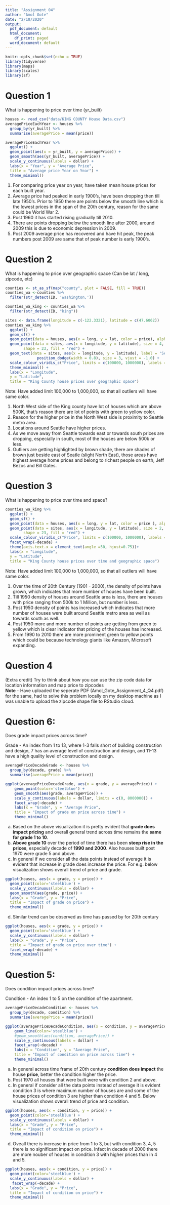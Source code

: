 ```yaml
---
title: "Assignment 04"
author: "Amol Gote"
date: "2/10/2020"
output:
  pdf_document: default
  html_document:
    df_print: paged
  word_document: default
---
```


```r
knitr::opts_chunk$set(echo = TRUE)
library(tidyverse)
library(maps)
library(scales)
library(sf)
```

# Question 1
What is happening to price over time (yr_built)
```r
houses <- read_csv("data/KING COUNTY House Data.csv")
averagePriceEachYear <- houses %>%
  group_by(yr_built) %>%
  summarise(averagePrice = mean(price))

averagePriceEachYear %>%
  ggplot() +
  geom_point(aes(x = yr_built, y = averagePrice)) +
  geom_smooth(aes(yr_built, averagePrice)) +
  scale_y_continuous(labels = dollar) + 
  labs(x = "Year", y = "Average Price",
  title = "Average price Year on Year") +
  theme_minimal()
```


1. For comparing price year on year, have taken mean house prices for each built year.  
2. Average price had peaked in early 1900's, have been dropping then till late 1950's. Prior to 1950 there are points below the smooth line which is the lowest prices in the span of the 20th century, reason for the same could be World War 2.  
3. Post 1960 it has started rising gradually till 2010.  
4. There are points dropping below the smooth line after 2000, around 2009 this is due to economic depression in 2009.   
5. Post 2009 average price has recovered and have hit peak, the peak numbers post 2009 are same that of peak number is early 1900's.  

# Question 2
What is happening to price over geographic space (Can be lat / long, zipcode, etc)
```r
counties <- st_as_sf(map("county", plot = FALSE, fill = TRUE))
counties_wa <-counties %>% 
  filter(str_detect(ID, 'washington,'))

counties_wa_king <- counties_wa %>% 
  filter(str_detect(ID, "king")) 

sites <- data.frame(longitude = c(-122.3321), latitude = c(47.6062))
counties_wa_king %>% 
  ggplot() + 
  geom_sf() +
  geom_point(data = houses, aes(x = long, y = lat, color = price), alpha= .05) +
  geom_point(data = sites, aes(x = longitude, y = latitude), size = 4, 
        shape = 23, fill = "red") +
  geom_text(data = sites, aes(x = longitude, y = latitude), label = 'Seattle', position =  
              position_dodge(width = 0.8), size = 3, vjust = -1.0) +
  scale_colour_viridis_c("Price", limits = c(100000, 1000000), labels = dollar) +
  theme_minimal() + 
  labs(x = "Longitude",
  y = "Latitude",
  title = "King County house prices over geographic space")
```

Note: Have added limit 100,000 to 1,000,000, so that all outliers will have same color.  

1. North West side of the King county have lot of houses which are above 500K, that's reason there are lot of points with green to yellow color.  
2. Reason for the higher price in the North West side is proximity to Seattle metro area.  
3. Locations around Seattle have higher prices.  
4. As we move away from Seattle towards east or towards south prices are dropping, especially in south, most of the houses are below 500k or less.  
5. Outliers are getting highlighted by brown shade, there are shades of brown just beside east of Seatle (slight North East), those areas have highest average home prices and belong to richest people on earth, Jeff Bezos and Bill Gates. 

# Question 3
What is happening to price over time and space?
```r
counties_wa_king %>% 
  ggplot() + 
  geom_sf() +
  geom_point(data = houses, aes(x = long, y = lat, color = price ), alpha= .05) +
  geom_point(data = sites, aes(x = longitude, y = latitude), size = 2, 
        shape = 23, fill = "red") +
  scale_colour_viridis_c("Price", limits = c(100000, 1000000), labels = dollar) +
  facet_wrap(~decade) +
  theme(axis.text.x = element_text(angle =50, hjust=0.75))+ 
  labs(x = "Longitude",
  y = "Latitude",
  title = "King County house prices over time and geographic space")
```
Note: Have added limit 100,000 to 1,000,000, so that all outliers will have same color.  

1. Over the time of 20th Century (1901 - 2000), the density of points have grown, which indicates that more number of houses have been built.  
2. Till 1950 density of houses around Seattle area is less, there are houses with price ranging from 500k to 1 Million, but number is less.  
3. Post 1950 density of points has increased which indicates that more number of houses were built around Seattle metro area as well as towards south as well.  
5. Post 1950 more and more number of points are getting from green to yellow which is clear indicator that pricing of the houses has increased.  
6. From 1990 to 2010 there are more prominent green to yellow points which could be because technology giants like Amazon, Microsoft expanding.     

# Question 4
(Extra credit) Try to think about how you can use the zip code data for location information and map price to zipcodes  
**Note** - Have uploaded the seperate PDF (Amol_Gote_Assignment_4_Q4.pdf) for the same, had to solve this problem locally on my desktop machine as I was unable to upload the zipcode shape file to RStudio cloud.  



# Question 6:
Does grade impact prices across time?  

Grade - An index from 1 to 13, where 1-3 falls short of building construction and design, 7 has an average level of construction and design, and 11-13 have a high quality level of construction and design.  

```r
averagePriceDecadeGrade <- houses %>%
  group_by(decade, grade) %>%
  summarise(averagePrice = mean(price))

ggplot(averagePriceDecadeGrade, aes(x = grade, y = averagePrice)) +
    geom_point(color='steelblue') +
    geom_smooth(aes(grade, averagePrice)) +
    scale_y_continuous(labels = dollar, limits = c(0, 8000000)) + 
    facet_wrap(~decade) +
    labs(x = "Grade", y = "Average Price",
    title = "Impact of grade on price across time") +
    theme_minimal()
```
a. Based on the above visualization it is pretty evident that **grade does impact pricing** and overall general trend across time remains the **same for grade 1 to 10**.  
b. **Above grade 10** over the period of time there has been **steep rise in the prices**, especially decade of **1990 and 2000**. Also houses built post 1970 were grade 5 and above.  
c. In general if we consider all the data points instead of average it is evident that increase in grade does increase the price. For e.g. below visualization shows overall trend of price and grade.  

```r
ggplot(houses, aes(x = grade, y = price)) +
  geom_point(color='steelblue') +
  scale_y_continuous(labels = dollar) + 
  geom_smooth(aes(grade, price)) +
  labs(x = "Grade", y = "Price",
  title = "Impact of grade on price") +
  theme_minimal()
```

d. Similar trend can be observed as time has passed by for 20th century  

```r
ggplot(houses, aes(x = grade, y = price)) +
  geom_point(color='steelblue') +
  scale_y_continuous(labels = dollar) + 
  labs(x = "Grade", y = "Price",
  title = "Impact of grade on price over time") +
  facet_wrap(~decade) +
  theme_minimal()
```


# Question 5:
Does condition impact prices across time?  

Condition - An index 1 to 5 on the condition of the apartment.  

```r
averagePriceDecadeCondition <- houses %>%
  group_by(decade, condition) %>%
  summarise(averagePrice = mean(price))

ggplot(averagePriceDecadeCondition, aes(x = condition, y = averagePrice)) +
    geom_line(color='steelblue') +
    #geom_smooth(aes(condition, averagePrice)) +
    scale_y_continuous(labels = dollar) + 
    facet_wrap(~decade) +
    labs(x = "Condition", y = "Average Price",
    title = "Impact of condition on price across time") +
    theme_minimal()
```
a. In general across time frame of 20th century **condition** **does impact** the house **price**, better the condition higher the price.  
b. Post 1970 all houses that were built were with condition 2 and above.  
c. In general if consider all the data points instead of average it is evident condition 3 is where maximum number of houses are and some of the house prices of condition 3 are higher than condition 4 and 5. Below visualization shows overall trend of price and condition.  
```r
ggplot(houses, aes(x = condition, y = price)) +
  geom_point(color='steelblue') +
  scale_y_continuous(labels = dollar) + 
  labs(x = "Grade", y = "Price",
  title = "Impact of condition on price") +
  theme_minimal()
```

d. Oveall there is increase in price from 1 to 3, but with condition 3, 4, 5 there is no significant impact on price. Infact in decade of 2000 there are more nouber of houses in condition 3 with higher prices than in 4 and 5.    
```r
ggplot(houses, aes(x = condition, y = price)) +
  geom_point(color='steelblue') +
  scale_y_continuous(labels = dollar) + 
   facet_wrap(~decade) +
  labs(x = "Grade", y = "Price",
  title = "Impact of condition on price") +
  theme_minimal()
```

